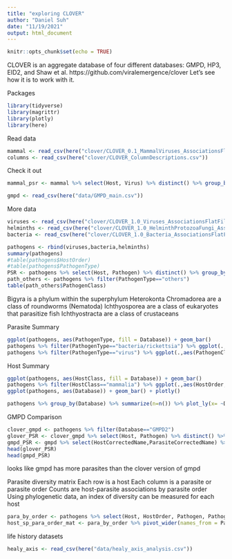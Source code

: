 ```yaml
---
title: "exploring CLOVER"
author: "Daniel Suh"
date: "11/19/2021"
output: html_document
---
```


```r
knitr::opts_chunk$set(echo = TRUE)
```

CLOVER is an aggregate database of four different databases: GMPD, HP3, EID2, and Shaw et al.
https://github.com/viralemergence/clover
Let's see how it is to work with it.

Packages  
```r
library(tidyverse)
library(magrittr)
library(plotly)
library(here)
```

Read data  
```r
mammal <- read_csv(here("clover/CLOVER_0.1_MammalViruses_AssociationsFlatFile.csv"))
columns <- read_csv(here("clover/CLOVER_ColumnDescriptions.csv"))
```

Check it out  
```r
mammal_psr <- mammal %>% select(Host, Virus) %>% distinct() %>% group_by(Host) %>% summarize(psr = n())
```


```r
gmpd <- read_csv(here("data/GMPD_main.csv"))
```

More data
```r
viruses <- read_csv(here("clover/CLOVER_1.0_Viruses_AssociationsFlatFile.csv"))
helminths <- read_csv(here("clover/CLOVER_1.0_HelminthProtozoaFungi_AssociationsFlatFile.csv"))
bacteria <- read_csv(here("clover/CLOVER_1.0_Bacteria_AssociationsFlatFile.csv"))
```

```r
pathogens <- rbind(viruses,bacteria,helminths)
summary(pathogens)
#table(pathogens$HostOrder)
#table(pathogens$PathogenType)
PSR <- pathogens %>% select(Host, Pathogen) %>% distinct() %>% group_by(Host) %>% summarize(psr = n())
path_others <- pathogens %>% filter(PathogenType=="others")
table(path_others$PathogenClass)
```




Bigyra is a phylum within the superphylum Heterokonta
Chromadorea are a class of roundworms (Nematoda)
Ichthyosporea are a class of eukaryotes that parasitize fish
Ichthyostracta are a class of crustaceans

Parasite Summary
```r
ggplot(pathogens, aes(PathogenType, fill = Database)) + geom_bar()
pathogens %>% filter(PathogenType=="bacteria/rickettsia") %>% ggplot(.,aes(PathogenClass, fill = Database)) +geom_bar()+theme(axis.text.x = element_text(angle=45,vjust=0.5))
pathogens %>% filter(PathogenType=="virus") %>% ggplot(.,aes(PathogenClass, fill = Database)) +geom_bar()+theme(axis.text.x = element_text(angle=45,vjust=0.6))
```

Host Summary
```r
ggplot(pathogens, aes(HostClass, fill = Database)) + geom_bar()
pathogens %>% filter(HostClass=="mammalia") %>% ggplot(.,aes(HostOrder,fill = Database)) + geom_bar() + theme(axis.text.x = element_text(angle=70, vjust = 0.5))
ggplot(pathogens, aes(Database)) + geom_bar() + plotly()

pathogens %>% group_by(Database) %>% summarize(n=n()) %>% plot_ly(x= ~Database, y = ~n, type="bar") %>% layout(title="# Records by Database")
```

GMPD Comparison

```r
clover_gmpd <- pathogens %>% filter(Database=="GMPD2")
glover_PSR <- clover_gmpd %>% select(Host, Pathogen) %>% distinct() %>% group_by(Host) %>% summarize(psr = n())
gmpd_PSR <- gmpd %>% select(HostCorrectedName,ParasiteCorrectedName) %>% distinct() %>% group_by(HostCorrectedName) %>% summarize(psr=n())
head(glover_PSR)
head(gmpd_PSR)
```

looks like gmpd has more parasites than the clover version of gmpd


Parasite diversity matrix
Each row is a host
Each column is a parasite or parasite order
Counts are host-parasite associations by parasite order
Using phylogenetic data, an index of diversity can be measured for each host
```r
para_by_order <- pathogens %>% select(Host, HostOrder, Pathogen, PathogenOrder) %>% distinct() %>% group_by(Host, PathogenOrder) %>% summarize(n=n())
host_sp_para_order_mat <- para_by_order %>% pivot_wider(names_from = PathogenOrder, values_from = n)
```

life history datasets

```r
healy_axis <- read_csv(here("data/healy_axis_analysis.csv"))

```

